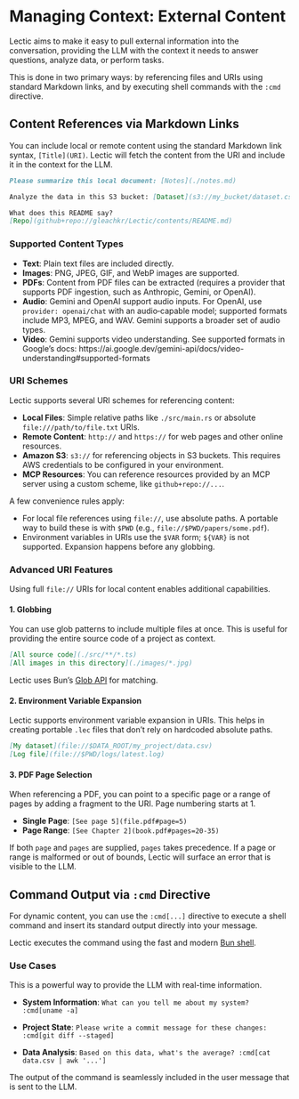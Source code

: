 # Managing Context: External Content

Lectic aims to make it easy to pull external information into the conversation,
providing the LLM with the context it needs to answer questions, analyze data,
or perform tasks.

This is done in two primary ways: by referencing files and URIs using
standard Markdown links, and by executing shell commands with the `:cmd`
directive.

## Content References via Markdown Links

You can include local or remote content using the standard Markdown link
syntax, `[Title](URI)`. Lectic will fetch the content from the URI and
include it in the context for the LLM.

```markdown
Please summarize this local document: [Notes](./notes.md)

Analyze the data in this S3 bucket: [Dataset](s3://my_bucket/dataset.csv)

What does this README say?
[Repo](github+repo://gleachkr/Lectic/contents/README.md)
```

### Supported Content Types

- **Text**: Plain text files are included directly.
- **Images**: PNG, JPEG, GIF, and WebP images are supported.
- **PDFs**: Content from PDF files can be extracted (requires a provider that
  supports PDF ingestion, such as Anthropic, Gemini, or OpenAI).
- **Audio**: Gemini and OpenAI support audio inputs. For OpenAI, use
  `provider: openai/chat` with an audio‑capable model; supported formats
  include MP3, MPEG, and WAV. Gemini supports a broader set of audio types.
- **Video**: Gemini supports video understanding. See supported formats in
  Google’s docs:
  https://ai.google.dev/gemini-api/docs/video-understanding#supported-formats

### URI Schemes

Lectic supports several URI schemes for referencing content:

- **Local Files**: Simple relative paths like `./src/main.rs` or absolute
  `file:///path/to/file.txt` URIs.
- **Remote Content**: `http://` and `https://` for web pages and other
  online resources.
- **Amazon S3**: `s3://` for referencing objects in S3 buckets. This
  requires AWS credentials to be configured in your environment.
- **MCP Resources**: You can reference resources provided by an MCP server
  using a custom scheme, like `github+repo://...`.

A few convenience rules apply:

- For local file references using `file://`, use absolute paths. A
  portable way to build these is with `$PWD` (e.g.,
  `file://$PWD/papers/some.pdf`).
- Environment variables in URIs use the `$VAR` form; `${VAR}` is not
  supported. Expansion happens before any globbing.

### Advanced URI Features

Using full `file://` URIs for local content enables additional capabilities.

#### 1. Globbing

You can use glob patterns to include multiple files at once. This is useful
for providing the entire source code of a project as context.

```markdown
[All source code](./src/**/*.ts)
[All images in this directory](./images/*.jpg)
```

Lectic uses Bun's [Glob API](https://bun.sh/docs/api/glob) for matching.

#### 2. Environment Variable Expansion

Lectic supports environment variable expansion in URIs. This helps in
creating portable `.lec` files that don't rely on hardcoded absolute paths.

```markdown
[My dataset](file://$DATA_ROOT/my_project/data.csv)
[Log file](file://$PWD/logs/latest.log)
```

#### 3. PDF Page Selection

When referencing a PDF, you can point to a specific page or a range of pages
by adding a fragment to the URI. Page numbering starts at 1.

- **Single Page**: `[See page 5](file.pdf#page=5)`
- **Page Range**: `[See Chapter 2](book.pdf#pages=20-35)`

If both `page` and `pages` are supplied, `pages` takes precedence. If a page
or range is malformed or out of bounds, Lectic will surface an error that is
visible to the LLM.

## Command Output via `:cmd` Directive

For dynamic content, you can use the `:cmd[...]` directive to execute a
shell command and insert its standard output directly into your message.

Lectic executes the command using the fast and modern [Bun
shell](https://bun.sh/docs/runtime/shell).

### Use Cases

This is a powerful way to provide the LLM with real-time information.

- **System Information**:
  `What can you tell me about my system? :cmd[uname -a]`

- **Project State**:
  `Please write a commit message for these changes: :cmd[git diff --staged]`

- **Data Analysis**:
  `Based on this data, what's the average? :cmd[cat data.csv | awk '...']`

The output of the command is seamlessly included in the user message that is
sent to the LLM.
